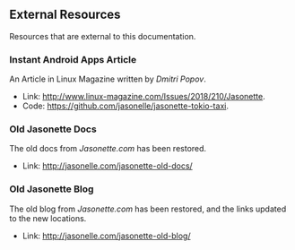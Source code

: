## External Resources

Resources that are external to this documentation.

### Instant Android Apps Article

An Article in Linux Magazine written by *Dmitri Popov*.

- Link: [http://www.linux-magazine.com/Issues/2018/210/Jasonette](http://www.linux-magazine.com/Issues/2018/210/Jasonette).
- Code: [https://github.com/jasonelle/jasonette-tokio-taxi](https://github.com/jasonelle/jasonette-tokio-taxi).

### Old Jasonette Docs

The old docs from *Jasonette.com* has been restored.

- Link: [http://jasonelle.com/jasonette-old-docs/](http://jasonelle.com/jasonette-old-docs/)


### Old Jasonette Blog

The old blog from *Jasonette.com* has been restored, and the 
links updated to the new locations.

- Link: [http://jasonelle.com/jasonette-old-blog/](http://jasonelle.com/jasonette-old-blog/)
